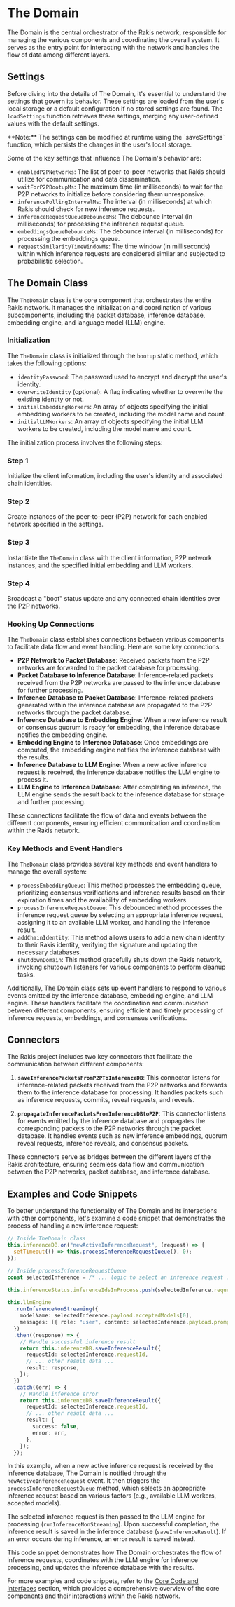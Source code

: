 
# The Domain

The Domain is the central orchestrator of the Rakis network, responsible for managing the various components and coordinating the overall system. It serves as the entry point for interacting with the network and handles the flow of data among different layers.

## Settings

Before diving into the details of The Domain, it's essential to understand the settings that govern its behavior. These settings are loaded from the user's local storage or a default configuration if no stored settings are found. The `loadSettings` function retrieves these settings, merging any user-defined values with the default settings.

<Callout>
**Note:** The settings can be modified at runtime using the `saveSettings` function, which persists the changes in the user's local storage.
</Callout>

Some of the key settings that influence The Domain's behavior are:

- `enabledP2PNetworks`: The list of peer-to-peer networks that Rakis should utilize for communication and data dissemination.
- `waitForP2PBootupMs`: The maximum time (in milliseconds) to wait for the P2P networks to initialize before considering them unresponsive.
- `inferencePollingIntervalMs`: The interval (in milliseconds) at which Rakis should check for new inference requests.
- `inferenceRequestQueueDebounceMs`: The debounce interval (in milliseconds) for processing the inference request queue.
- `embeddingsQueueDebounceMs`: The debounce interval (in milliseconds) for processing the embeddings queue.
- `requestSimilarityTimeWindowMs`: The time window (in milliseconds) within which inference requests are considered similar and subjected to probabilistic selection.

## The Domain Class

The `TheDomain` class is the core component that orchestrates the entire Rakis network. It manages the initialization and coordination of various subcomponents, including the packet database, inference database, embedding engine, and language model (LLM) engine.

### Initialization

The `TheDomain` class is initialized through the `bootup` static method, which takes the following options:

- `identityPassword`: The password used to encrypt and decrypt the user's identity.
- `overwriteIdentity` (optional): A flag indicating whether to overwrite the existing identity or not.
- `initialEmbeddingWorkers`: An array of objects specifying the initial embedding workers to be created, including the model name and count.
- `initialLLMWorkers`: An array of objects specifying the initial LLM workers to be created, including the model name and count.

The initialization process involves the following steps:

<Steps>

### Step 1

Initialize the client information, including the user's identity and associated chain identities.

### Step 2

Create instances of the peer-to-peer (P2P) network for each enabled network specified in the settings.

### Step 3

Instantiate the `TheDomain` class with the client information, P2P network instances, and the specified initial embedding and LLM workers.

### Step 4

Broadcast a "boot" status update and any connected chain identities over the P2P networks.

</Steps>

### Hooking Up Connections

The `TheDomain` class establishes connections between various components to facilitate data flow and event handling. Here are some key connections:

- **P2P Network to Packet Database**: Received packets from the P2P networks are forwarded to the packet database for processing.
- **Packet Database to Inference Database**: Inference-related packets received from the P2P networks are passed to the inference database for further processing.
- **Inference Database to Packet Database**: Inference-related packets generated within the inference database are propagated to the P2P networks through the packet database.
- **Inference Database to Embedding Engine**: When a new inference result or consensus quorum is ready for embedding, the inference database notifies the embedding engine.
- **Embedding Engine to Inference Database**: Once embeddings are computed, the embedding engine notifies the inference database with the results.
- **Inference Database to LLM Engine**: When a new active inference request is received, the inference database notifies the LLM engine to process it.
- **LLM Engine to Inference Database**: After completing an inference, the LLM engine sends the result back to the inference database for storage and further processing.

These connections facilitate the flow of data and events between the different components, ensuring efficient communication and coordination within the Rakis network.

### Key Methods and Event Handlers

The `TheDomain` class provides several key methods and event handlers to manage the overall system:

- `processEmbeddingQueue`: This method processes the embedding queue, prioritizing consensus verifications and inference results based on their expiration times and the availability of embedding workers.
- `processInferenceRequestQueue`: This debounced method processes the inference request queue by selecting an appropriate inference request, assigning it to an available LLM worker, and handling the inference result.
- `addChainIdentity`: This method allows users to add a new chain identity to their Rakis identity, verifying the signature and updating the necessary databases.
- `shutdownDomain`: This method gracefully shuts down the Rakis network, invoking shutdown listeners for various components to perform cleanup tasks.

Additionally, The Domain class sets up event handlers to respond to various events emitted by the inference database, embedding engine, and LLM engine. These handlers facilitate the coordination and communication between different components, ensuring efficient and timely processing of inference requests, embeddings, and consensus verifications.

## Connectors

The Rakis project includes two key connectors that facilitate the communication between different components:

1. **`saveInferencePacketsFromP2PToInferenceDB`**: This connector listens for inference-related packets received from the P2P networks and forwards them to the inference database for processing. It handles packets such as inference requests, commits, reveal requests, and reveals.

2. **`propagateInferencePacketsFromInferenceDBtoP2P`**: This connector listens for events emitted by the inference database and propagates the corresponding packets to the P2P networks through the packet database. It handles events such as new inference embeddings, quorum reveal requests, inference reveals, and consensus packets.

These connectors serve as bridges between the different layers of the Rakis architecture, ensuring seamless data flow and communication between the P2P networks, packet database, and inference database.

## Examples and Code Snippets

To better understand the functionality of The Domain and its interactions with other components, let's examine a code snippet that demonstrates the process of handling a new inference request:

```typescript
// Inside TheDomain class
this.inferenceDB.on("newActiveInferenceRequest", (request) => {
  setTimeout(() => this.processInferenceRequestQueue(), 0);
});

// Inside processInferenceRequestQueue
const selectedInference = /* ... logic to select an inference request ... */;

this.inferenceStatus.inferenceIdsInProcess.push(selectedInference.requestId);

this.llmEngine
  .runInferenceNonStreaming({
    modelName: selectedInference.payload.acceptedModels[0],
    messages: [{ role: "user", content: selectedInference.payload.prompt }],
  })
  .then((response) => {
    // Handle successful inference result
    return this.inferenceDB.saveInferenceResult({
      requestId: selectedInference.requestId,
      // ... other result data ...
      result: response,
    });
  })
  .catch((err) => {
    // Handle inference error
    return this.inferenceDB.saveInferenceResult({
      requestId: selectedInference.requestId,
      // ... other result data ...
      result: {
        success: false,
        error: err,
      },
    });
  });
```

In this example, when a new active inference request is received by the inference database, The Domain is notified through the `newActiveInferenceRequest` event. It then triggers the `processInferenceRequestQueue` method, which selects an appropriate inference request based on various factors (e.g., available LLM workers, accepted models).

The selected inference request is then passed to the LLM engine for processing (`runInferenceNonStreaming`). Upon successful completion, the inference result is saved in the inference database (`saveInferenceResult`). If an error occurs during inference, an error result is saved instead.

This code snippet demonstrates how The Domain orchestrates the flow of inference requests, coordinates with the LLM engine for inference processing, and updates the inference database with the results.

For more examples and code snippets, refer to the [Core Code and Interfaces](/core-code-and-interfaces) section, which provides a comprehensive overview of the core components and their interactions within the Rakis network.